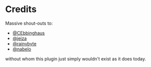 # Credits

Massive shout-outs to:

- [@CEbbinghaus](https://github.com/CEbbinghaus)
- [@jeiza](https://github.com/jessebofill)
- [@rainybyte](https://github.com/jfreuden)
- [@nabelo]()

without whom this plugin just simply wouldn't exist as it does today.
